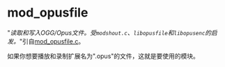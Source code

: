 # mod_opusfile

"_读取和写入OGG/Opus文件。受`modshout.c`、`libopusfile`和`libopusenc`的启发。_"引自[mod\_opusfile.c](https://github.com/signalwire/freeswitch/blob/master/src/mod/formats/mod%5Fopusfile/mod%5Fopusfile.c)。

如果你想要播放和录制扩展名为".opus"的文件，这就是要使用的模块。